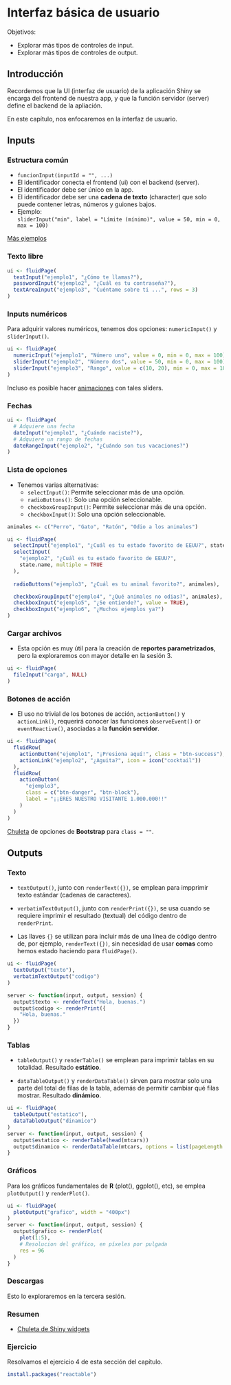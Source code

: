 # Interfaz básica de usuario

Objetivos:

- Explorar más tipos de controles de input.
- Explorar más tipos de controles de output.

## Introducción

Recordemos que la UI (interfaz de usuario) de la 
aplicación Shiny se encarga del frontend de nuestra app, y que la función servidor (server)
define el backend de la apliación. 

En este capítulo, nos enfocaremos en la interfaz de usuario.

## Inputs

### Estructura común

- `funcionInput(inputId = "", ...)` 
- El identificador conecta el frontend (ui)
con el backend (server).
- El identificador debe ser único en la app.
- El identificador debe ser una **cadena de texto** (character) que solo puede contener
letras, números y guiones bajos.
- Ejemplo:  
`sliderInput("min", label = "Límite (mínimo)", value = 50, min = 0, max = 100)` 

[Más ejemplos](https://shiny.rstudio.com/gallery/widget-gallery.html)

### Texto libre

```.r
ui <- fluidPage(
  textInput("ejemplo1", "¿Cómo te llamas?"),
  passwordInput("ejemplo2", "¿Cuál es tu contraseña?"),
  textAreaInput("ejemplo3", "Cuéntame sobre ti ...", rows = 3)
)
```

### Inputs numéricos

Para adquirir valores numéricos, tenemos dos opciones: `numericInput()` y `sliderInput()`. 

```.r
ui <- fluidPage(
  numericInput("ejemplo1", "Número uno", value = 0, min = 0, max = 100),
  sliderInput("ejemplo2", "Número dos", value = 50, min = 0, max = 100),
  sliderInput("ejemplo3", "Rango", value = c(10, 20), min = 0, max = 100)
)
```

Incluso es posible hacer [animaciones](https://shiny.rstudio.com/articles/sliders.html) con tales sliders.

### Fechas

```.r
ui <- fluidPage(
  # Adquiere una fecha
  dateInput("ejemplo1", "¿Cuándo naciste?"),
  # Adquiere un rango de fechas
  dateRangeInput("ejemplo2", "¿Cuándo son tus vacaciones?")
)
```

### Lista de opciones

- Tenemos varias alternativas: 
    - `selectInput()`: Permite seleccionar más de una opción.
    - `radioButtons()`: Solo una opción seleccionable.
    - `checkboxGroupInput()`: Permite seleccionar más de una opción.
    - `checkboxInput()`: Solo una opción seleccionable.

```.r
animales <- c("Perro", "Gato", "Ratón", "Odio a los animales")

ui <- fluidPage(
  selectInput("ejemplo1", "¿Cuál es tu estado favorito de EEUU?", state.name),
  selectInput(
    "ejemplo2", "¿Cuál es tu estado favorito de EEUU?", 
    state.name, multiple = TRUE
  ),
  
  radioButtons("ejemplo3", "¿Cuál es tu animal favorito?", animales),

  checkboxGroupInput("ejemplo4", "¿Qué animales no odias?", animales),
  checkboxInput("ejemplo5", "¿Se entiende?", value = TRUE),
  checkboxInput("ejemplo6", "¿Muchos ejemplos ya?")
)
```

### Cargar archivos

- Esta opción es muy útil para la creación
de **reportes parametrizados**, pero la
exploraremos con mayor detalle en la sesión 3.

```.r
ui <- fluidPage(
  fileInput("carga", NULL)
)
```

### Botones de acción

- El uso no trivial de los botones de acción, `actionButton()` y
`actionLink()`, requerirá conocer
las funciones `observeEvent()` or `eventReactive()`, asociadas a la **función servidor**.


```.r
ui <- fluidPage(
  fluidRow(
    actionButton("ejemplo1", "¡Presiona aquí!", class = "btn-success"),
    actionLink("ejemplo2", "¿Aguita?", icon = icon("cocktail"))
  ),
  fluidRow(
    actionButton(
      "ejemplo3", 
      class = c("btn-danger", "btn-block"),
      label = "¡¡ERES NUESTRO VISITANTE 1.000.000!!"
    )
  )
)
```

[Chuleta](https://bootstrapshuffle.com/classes)
de opciones de **Bootstrap** para `class = ""`.

## Outputs

### Texto

- `textOutput()`, junto con `renderText({})`, se emplean para impprimir texto estándar 
(cadenas de caracteres).
- `verbatimTextOutput()`, junto con `renderPrint({})`, se usa cuando se requiere imprimir el resultado (textual) del código dentro de `renderPrint`.

- Las llaves `{}` se utilizan para incluir
más de una línea de código dentro de, por ejemplo,
`renderText({})`, sin necesidad de usar **comas** 
como hemos estado haciendo para `fluidPage()`.

```.r
ui <- fluidPage(
  textOutput("texto"),
  verbatimTextOutput("codigo")
)

server <- function(input, output, session) {
  output$texto <- renderText("Hola, buenas.")
  output$codigo <- renderPrint({
    "Hola, buenas."
  })
}
```

### Tablas

- `tableOutput()` y `renderTable()` se emplean para imprimir tablas en su totalidad. 
Resultado **estático**.

- `dataTableOutput()` y `renderDataTable()` sirven para mostrar solo una parte del total de filas de la tabla, además de permitir cambiar qué filas mostrar.
Resultado **dinámico**.

```.r
ui <- fluidPage(
  tableOutput("estatico"),
  dataTableOutput("dinamico")
)
server <- function(input, output, session) {
  output$estatico <- renderTable(head(mtcars))
  output$dinamico <- renderDataTable(mtcars, options = list(pageLength = 5))
}
```

### Gráficos

Para los gráficos fundamentales de **R** (plot(), ggplot(), etc), se emplea
`plotOutput()` y `renderPlot()`.


```.r
ui <- fluidPage(
  plotOutput("grafico", width = "400px")
)
server <- function(input, output, session) {
  output$grafico <- renderPlot(
    plot(1:5), 
    # Resolucion del gráfico, en píxeles por pulgada
    res = 96
  )
}
```

### Descargas

Esto lo exploraremos en la tercera sesión.

### Resumen

- [Chuleta de Shiny widgets](https://shiny.rstudio.com/gallery/widget-gallery.html)


### Ejercicio

Resolvamos el ejercicio 4 de esta sección del capítulo.

```.r
install.packages("reactable")
```
